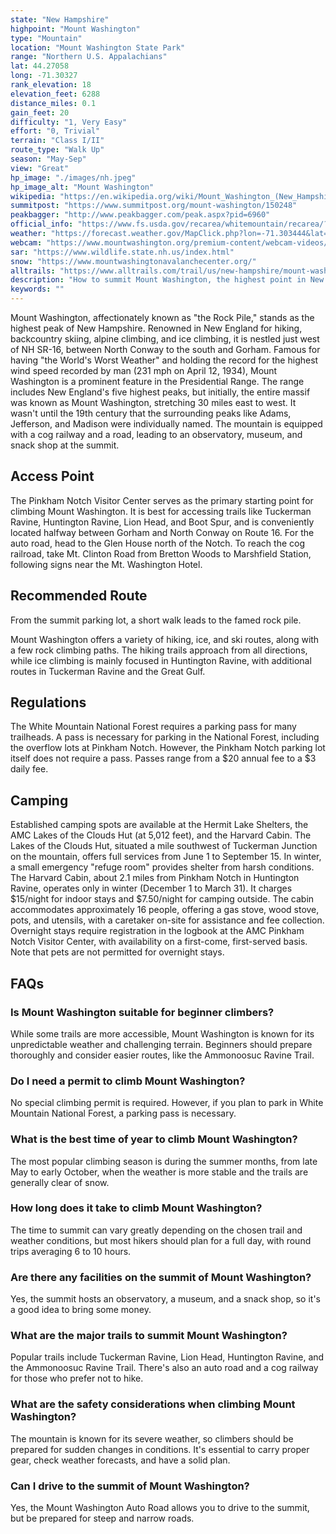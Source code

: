 ```yaml
---
state: "New Hampshire"
highpoint: "Mount Washington"
type: "Mountain"
location: "Mount Washington State Park"
range: "Northern U.S. Appalachians"
lat: 44.27058
long: -71.30327
rank_elevation: 18
elevation_feet: 6288
distance_miles: 0.1
gain_feet: 20
difficulty: "1, Very Easy"
effort: "0, Trivial"
terrain: "Class I/II"
route_type: "Walk Up"
season: "May-Sep"
view: "Great"
hp_image: "./images/nh.jpeg"
hp_image_alt: "Mount Washington"
wikipedia: "https://en.wikipedia.org/wiki/Mount_Washington_(New_Hampshire)"
summitpost: "https://www.summitpost.org/mount-washington/150248"
peakbagger: "http://www.peakbagger.com/peak.aspx?pid=6960"
official_info: "https://www.fs.usda.gov/recarea/whitemountain/recarea/?recid=78538"
weather: "https://forecast.weather.gov/MapClick.php?lon=-71.303444&lat=44.270464"
webcam: "https://www.mountwashington.org/premium-content/webcam-videos/"
sar: "https://www.wildlife.state.nh.us/index.html"
snow: "https://www.mountwashingtonavalanchecenter.org/"
alltrails: "https://www.alltrails.com/trail/us/new-hampshire/mount-washington-via-ammonoosuc-ravine-trail"
description: "How to summit Mount Washington, the highest point in New Hampshire."
keywords: ""
---
```


Mount Washington, affectionately known as "the Rock Pile," stands as the highest peak of New Hampshire. Renowned in New England for hiking, backcountry skiing, alpine climbing, and ice climbing, it is nestled just west of NH SR-16, between North Conway to the south and Gorham. Famous for having "the World's Worst Weather" and holding the record for the highest wind speed recorded by man (231 mph on April 12, 1934), Mount Washington is a prominent feature in the Presidential Range. The range includes New England's five highest peaks, but initially, the entire massif was known as Mount Washington, stretching 30 miles east to west. It wasn't until the 19th century that the surrounding peaks like Adams, Jefferson, and Madison were individually named. The mountain is equipped with a cog railway and a road, leading to an observatory, museum, and snack shop at the summit.

## Access Point
The Pinkham Notch Visitor Center serves as the primary starting point for climbing Mount Washington. It is best for accessing trails like Tuckerman Ravine, Huntington Ravine, Lion Head, and Boot Spur, and is conveniently located halfway between Gorham and North Conway on Route 16. For the auto road, head to the Glen House north of the Notch. To reach the cog railroad, take Mt. Clinton Road from Bretton Woods to Marshfield Station, following signs near the Mt. Washington Hotel.

## Recommended Route
From the summit parking lot, a short walk leads to the famed rock pile.

Mount Washington offers a variety of hiking, ice, and ski routes, along with a few rock climbing paths. The hiking trails approach from all directions, while ice climbing is mainly focused in Huntington Ravine, with additional routes in Tuckerman Ravine and the Great Gulf.

## Regulations
The White Mountain National Forest requires a parking pass for many trailheads. A pass is necessary for parking in the National Forest, including the overflow lots at Pinkham Notch. However, the Pinkham Notch parking lot itself does not require a pass. Passes range from a $20 annual fee to a $3 daily fee.

## Camping
Established camping spots are available at the Hermit Lake Shelters, the AMC Lakes of the Clouds Hut (at 5,012 feet), and the Harvard Cabin. The Lakes of the Clouds Hut, situated a mile southwest of Tuckerman Junction on the mountain, offers full services from June 1 to September 15. In winter, a small emergency "refuge room" provides shelter from harsh conditions. The Harvard Cabin, about 2.1 miles from Pinkham Notch in Huntington Ravine, operates only in winter (December 1 to March 31). It charges $15/night for indoor stays and $7.50/night for camping outside. The cabin accommodates approximately 16 people, offering a gas stove, wood stove, pots, and utensils, with a caretaker on-site for assistance and fee collection. Overnight stays require registration in the logbook at the AMC Pinkham Notch Visitor Center, with availability on a first-come, first-served basis. Note that pets are not permitted for overnight stays.

## FAQs

### Is Mount Washington suitable for beginner climbers?
While some trails are more accessible, Mount Washington is known for its unpredictable weather and challenging terrain. Beginners should prepare thoroughly and consider easier routes, like the Ammonoosuc Ravine Trail.

### Do I need a permit to climb Mount Washington?
No special climbing permit is required. However, if you plan to park in White Mountain National Forest, a parking pass is necessary.

### What is the best time of year to climb Mount Washington?
The most popular climbing season is during the summer months, from late May to early October, when the weather is more stable and the trails are generally clear of snow.

### How long does it take to climb Mount Washington?
The time to summit can vary greatly depending on the chosen trail and weather conditions, but most hikers should plan for a full day, with round trips averaging 6 to 10 hours.

### Are there any facilities on the summit of Mount Washington?
Yes, the summit hosts an observatory, a museum, and a snack shop, so it's a good idea to bring some money.

### What are the major trails to summit Mount Washington?
Popular trails include Tuckerman Ravine, Lion Head, Huntington Ravine, and the Ammonoosuc Ravine Trail. There's also an auto road and a cog railway for those who prefer not to hike.

### What are the safety considerations when climbing Mount Washington?
The mountain is known for its severe weather, so climbers should be prepared for sudden changes in conditions. It's essential to carry proper gear, check weather forecasts, and have a solid plan.

### Can I drive to the summit of Mount Washington?
Yes, the Mount Washington Auto Road allows you to drive to the summit, but be prepared for steep and narrow roads.